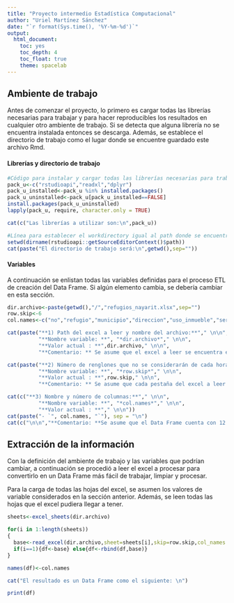 ```yaml
---
title: "Proyecto intermedio Estadística Computacional"
author: "Uriel Martínez Sánchez"
date: "`r format(Sys.time(), '%Y-%m-%d')`"
output:
  html_document:
    toc: yes
    toc_depth: 4
    toc_float: true
    theme: spacelab
---
```


## Ambiente de trabajo

Antes de comenzar el proyecto, lo primero es cargar todas las librerías necesarias para trabajar y para hacer reproducibles los resultados en cualquier otro ambiente de trabajo. Si se detecta que alguna librería no se encuentra instalada entonces se descarga. Además, se establece el directorio de trabajo como el lugar donde se encuentre guardado este archivo Rmd.

#### Librerías y directorio de trabajo

```r

#Código para instalar y cargar todas las librerías necesarias para trabajar el proyecto
pack_u<-c("rstudioapi","readxl","dplyr")
pack_u_installed<-pack_u %in% installed.packages()
pack_u_uninstalled<-pack_u[pack_u_installed==FALSE]
install.packages(pack_u_uninstalled)
lapply(pack_u, require, character.only = TRUE)

```

```r

cat(c("Las librerías a utilizar son:\n",pack_u))

#Línea para establecer el workdirectory igual al path donde se encuentre este archivo .Rmd
setwd(dirname(rstudioapi::getSourceEditorContext()$path))
cat(paste("El directorio de trabajo será:\n",getwd(),sep=""))


```

#### Variables

A continuación se enlistan todas las variables definidas para el proceso ETL de creación del Data Frame. Si algún elemento cambia, se debería cambiar en esta sección.

```r

dir.archivo<-paste(getwd(),"/","refugios_nayarit.xlsx",sep="")
row.skip<-6
col.names<-c("no","refugio","municipio","direccion","uso_inmueble","servicios","capacidad_personas","latitud","longitud","altitud","resposable","telefono")

cat(paste("**1) Path del excel a leer y nombre del archivo:**"," \n\n",
          "**Nombre variable: **", "*dir.archivo*"," \n\n",
          "**Valor actual : **",dir.archivo," \n\n",
          "**Comentario: ** Se asume que el excel a leer se encuentra en el directorio de trabajo, pero si no se encuentra aquí, sólo hay que cambiar esta variable. También se asume que el archivo se llama refugios_nayarit.xlsx, pero si también cambia, sólo hay que cambiar esta variable."," \n\n",sep=""))

cat(paste("**2) Número de renglones que no se considerarán de cada hora del excel:**"," \n\n",
          "**Nombre variable: **", "*row.skip*"," \n\n",
          "**Valor actual : **",row.skip," \n\n",
          "**Comentario: ** Se asume que cada pestaña del excel a leer comienza después de 6 renglones sin información. Si este asumption cambia, sólo hay que cambiar el valor de esta variable en esta sección."," \n\n",sep=""))

cat(c("**3) Nombre y número de columnas:**"," \n\n",
          "**Nombre variable: **", "*col.names*"," \n\n",
          "**Valor actual : **"," \n\n"))
cat(paste("- `", col.names, "`"), sep = "\n")
cat(c("\n\n","**Comentario: **Se asume que el Data Frame cuenta con 12 columnas ordenadas como el vector por default. Si algo cambia en el nombre, orden, o número de columnas se debe cambiar este vector. **Nota:** El excel se lee sin los nombres de campo que tiene por default"," \n\n"))
```

## Extracción de la información

Con la definición del ambiente de trabajo y las variables que podrían cambiar, a continuación se procedió a leer el excel a procesar para convertirlo en un Data Frame más fácil de trabajar, limpiar y procesar.

Para la carga de todas las hojas del excel, se asumen los valores de variable considerados en la sección anterior. Además, se leen todas las hojas que el excel pudiera llegar a tener.

```r
sheets<-excel_sheets(dir.archivo)

for(i in 1:length(sheets))
{
  base<-read_excel(dir.archivo,sheet=sheets[i],skip=row.skip,col_names = FALSE)
  if(i==1){df<-base} else{df<-rbind(df,base)}
}

names(df)<-col.names


```

```r

cat("El resultado es un Data Frame como el siguiente: \n")

print(df)

```




